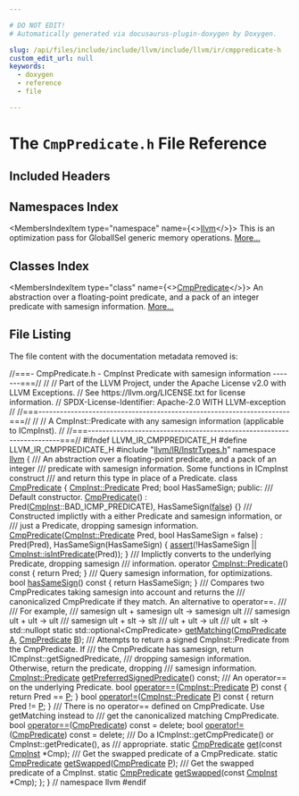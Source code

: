 ```yaml
---

# DO NOT EDIT!
# Automatically generated via docusaurus-plugin-doxygen by Doxygen.

slug: /api/files/include/include/llvm/include/llvm/ir/cmppredicate-h
custom_edit_url: null
keywords:
  - doxygen
  - reference
  - file

---
```





# The `CmpPredicate.h` File Reference

<DoxygenPage pluginConfig={pluginConfig}>



## Included Headers

<IncludesList>
<IncludesListItem
  filePath="llvm/IR/InstrTypes.h"
  permalink="/docs/api/files/include/include/llvm/include/llvm/ir/instrtypes-h"
  isLocal="true" />
</IncludesList>

## Namespaces Index

<MembersIndex>

<MembersIndexItem
  type="namespace"
  name={<><a href="/docs/api/namespaces/llvm">llvm</a></>}>
This is an optimization pass for GlobalISel generic memory operations. <a href="/docs/api/namespaces/llvm/#details">More...</a>
</MembersIndexItem>

</MembersIndex>

## Classes Index

<MembersIndex>

<MembersIndexItem
  type="class"
  name={<><a href="/docs/api/classes/llvm/cmppredicate">CmpPredicate</a></>}>
An abstraction over a floating-point predicate, and a pack of an integer predicate with samesign information. <a href="/docs/api/classes/llvm/cmppredicate/#details">More...</a>
</MembersIndexItem>

</MembersIndex>


## File Listing

The file content with the documentation metadata removed is:

<ProgramListing>

<Link id="l00001" /><CodeLine lineNumber="1"><Highlight kind="comment">//===- CmpPredicate.h - CmpInst Predicate with samesign information -------===//</Highlight><Highlight kind="normal"></Highlight></CodeLine>
<Link id="l00002" /><CodeLine lineNumber="2"><Highlight kind="normal"></Highlight><Highlight kind="comment">//</Highlight><Highlight kind="normal"></Highlight></CodeLine>
<Link id="l00003" /><CodeLine lineNumber="3"><Highlight kind="normal"></Highlight><Highlight kind="comment">// Part of the LLVM Project, under the Apache License v2.0 with LLVM Exceptions.</Highlight><Highlight kind="normal"></Highlight></CodeLine>
<Link id="l00004" /><CodeLine lineNumber="4"><Highlight kind="normal"></Highlight><Highlight kind="comment">// See https://llvm.org/LICENSE.txt for license information.</Highlight><Highlight kind="normal"></Highlight></CodeLine>
<Link id="l00005" /><CodeLine lineNumber="5"><Highlight kind="normal"></Highlight><Highlight kind="comment">// SPDX-License-Identifier: Apache-2.0 WITH LLVM-exception</Highlight><Highlight kind="normal"></Highlight></CodeLine>
<Link id="l00006" /><CodeLine lineNumber="6"><Highlight kind="normal"></Highlight><Highlight kind="comment">//</Highlight><Highlight kind="normal"></Highlight></CodeLine>
<Link id="l00007" /><CodeLine lineNumber="7"><Highlight kind="normal"></Highlight><Highlight kind="comment">//===----------------------------------------------------------------------===//</Highlight><Highlight kind="normal"></Highlight></CodeLine>
<Link id="l00008" /><CodeLine lineNumber="8"><Highlight kind="normal"></Highlight><Highlight kind="comment">//</Highlight><Highlight kind="normal"></Highlight></CodeLine>
<Link id="l00009" /><CodeLine lineNumber="9"><Highlight kind="normal"></Highlight><Highlight kind="comment">// A CmpInst::Predicate with any samesign information (applicable to ICmpInst).</Highlight><Highlight kind="normal"></Highlight></CodeLine>
<Link id="l00010" /><CodeLine lineNumber="10"><Highlight kind="normal"></Highlight><Highlight kind="comment">//</Highlight><Highlight kind="normal"></Highlight></CodeLine>
<Link id="l00011" /><CodeLine lineNumber="11"><Highlight kind="normal"></Highlight><Highlight kind="comment">//===----------------------------------------------------------------------===//</Highlight><Highlight kind="normal"></Highlight></CodeLine>
<Link id="l00012" /><CodeLine lineNumber="12"><Highlight kind="normal"></Highlight></CodeLine>
<Link id="l00013" /><CodeLine lineNumber="13"><Highlight kind="normal"></Highlight><Highlight kind="preprocessor">#ifndef LLVM&#95;IR&#95;CMPPREDICATE&#95;H</Highlight><Highlight kind="normal"></Highlight></CodeLine>
<Link id="l00014" /><CodeLine lineNumber="14"><Highlight kind="normal"></Highlight><Highlight kind="preprocessor">#define LLVM&#95;IR&#95;CMPPREDICATE&#95;H</Highlight><Highlight kind="normal"></Highlight></CodeLine>
<Link id="l00015" /><CodeLine lineNumber="15"><Highlight kind="normal"></Highlight></CodeLine>
<Link id="l00016" /><CodeLine lineNumber="16"><Highlight kind="normal"></Highlight><Highlight kind="preprocessor">#include &quot;<a href="/docs/api/files/include/include/llvm/include/llvm/ir/instrtypes-h">llvm/IR/InstrTypes.h</a>&quot;</Highlight><Highlight kind="normal"></Highlight></CodeLine>
<Link id="l00017" /><CodeLine lineNumber="17"><Highlight kind="normal"></Highlight></CodeLine>
<Link id="l00018" /><CodeLine lineNumber="18"><Highlight kind="normal"></Highlight><Highlight kind="keyword">namespace </Highlight><Highlight kind="normal"><a href="/docs/api/namespaces/llvm">llvm</a> &#123;</Highlight><Highlight kind="comment"></Highlight></CodeLine>
<Link id="l00019" /><CodeLine lineNumber="19"><Highlight kind="comment">/// An abstraction over a floating-point predicate, and a pack of an integer</Highlight></CodeLine>
<Link id="l00020" /><CodeLine lineNumber="20"><Highlight kind="comment">/// predicate with samesign information. Some functions in ICmpInst construct</Highlight></CodeLine>
<Link id="l00021" /><CodeLine lineNumber="21"><Highlight kind="comment">/// and return this type in place of a Predicate.</Highlight><Highlight kind="normal"></Highlight></CodeLine>
<Link id="l00022" /><CodeLine lineNumber="22" lineLink="/docs/api/classes/llvm/cmppredicate"><Highlight kind="normal"></Highlight><Highlight kind="keyword">class </Highlight><Highlight kind="normal"><a href="/docs/api/classes/llvm/cmppredicate/#a6157d624270f83ee25470e877469dbe2">CmpPredicate</a> &#123;</Highlight></CodeLine>
<Link id="l00023" /><CodeLine lineNumber="23"><Highlight kind="normal">  <a href="/docs/api/classes/llvm/cmpinst/#a2be3583dac92a031fa1458d4d992c78b">CmpInst::Predicate</a> Pred;</Highlight></CodeLine>
<Link id="l00024" /><CodeLine lineNumber="24"><Highlight kind="normal">  </Highlight><Highlight kind="keywordtype">bool</Highlight><Highlight kind="normal"> HasSameSign;</Highlight></CodeLine>
<Link id="l00025" /><CodeLine lineNumber="25"><Highlight kind="normal"></Highlight></CodeLine>
<Link id="l00026" /><CodeLine lineNumber="26"><Highlight kind="normal"></Highlight><Highlight kind="keyword">public</Highlight><Highlight kind="normal">:</Highlight><Highlight kind="comment"></Highlight></CodeLine>
<Link id="l00027" /><CodeLine lineNumber="27"><Highlight kind="comment">  /// Default constructor.</Highlight><Highlight kind="normal"></Highlight></CodeLine>
<Link id="l00028" /><CodeLine lineNumber="28" lineLink="/docs/api/classes/llvm/cmppredicate/#a6157d624270f83ee25470e877469dbe2"><Highlight kind="normal">  <a href="/docs/api/classes/llvm/cmppredicate/#a6157d624270f83ee25470e877469dbe2">CmpPredicate</a>() : Pred(<a href="/docs/api/classes/llvm/cmpinst">CmpInst</a>::BAD&#95;ICMP&#95;PREDICATE), HasSameSign(<a href="/docs/api/namespaces/false">false</a>) &#123;&#125;</Highlight></CodeLine>
<Link id="l00029" /><CodeLine lineNumber="29"><Highlight kind="normal"></Highlight><Highlight kind="comment"></Highlight></CodeLine>
<Link id="l00030" /><CodeLine lineNumber="30"><Highlight kind="comment">  /// Constructed implictly with a either Predicate and samesign information, or</Highlight></CodeLine>
<Link id="l00031" /><CodeLine lineNumber="31"><Highlight kind="comment">  /// just a Predicate, dropping samesign information.</Highlight><Highlight kind="normal"></Highlight></CodeLine>
<Link id="l00032" /><CodeLine lineNumber="32" lineLink="/docs/api/classes/llvm/cmppredicate/#a73f832a07263966ceb3958de221d25a0"><Highlight kind="normal">  <a href="/docs/api/classes/llvm/cmppredicate/#a73f832a07263966ceb3958de221d25a0">CmpPredicate</a>(<a href="/docs/api/classes/llvm/cmpinst/#a2be3583dac92a031fa1458d4d992c78b">CmpInst::Predicate</a> Pred, </Highlight><Highlight kind="keywordtype">bool</Highlight><Highlight kind="normal"> HasSameSign = </Highlight><Highlight kind="keyword">false</Highlight><Highlight kind="normal">)</Highlight></CodeLine>
<Link id="l00033" /><CodeLine lineNumber="33"><Highlight kind="normal">      : Pred(Pred), HasSameSign(HasSameSign) &#123;</Highlight></CodeLine>
<Link id="l00034" /><CodeLine lineNumber="34"><Highlight kind="normal">    <a href="/docs/api/files/lib/lib/target/lib/target/amdgpu/silowercontrolflow-cpp/#a4868c5d81c5ccc98c47aeab6244346a0">assert</a>(!HasSameSign || <a href="/docs/api/classes/llvm/cmpinst/#ad8c2100cae3093d71e65a48908158e22">CmpInst::isIntPredicate</a>(Pred));</Highlight></CodeLine>
<Link id="l00035" /><CodeLine lineNumber="35"><Highlight kind="normal">  &#125;</Highlight></CodeLine>
<Link id="l00036" /><CodeLine lineNumber="36"><Highlight kind="normal"></Highlight><Highlight kind="comment"></Highlight></CodeLine>
<Link id="l00037" /><CodeLine lineNumber="37"><Highlight kind="comment">  /// Implictly converts to the underlying Predicate, dropping samesign</Highlight></CodeLine>
<Link id="l00038" /><CodeLine lineNumber="38"><Highlight kind="comment">  /// information.</Highlight><Highlight kind="normal"></Highlight></CodeLine>
<Link id="l00039" /><CodeLine lineNumber="39" lineLink="/docs/api/classes/llvm/cmppredicate/#aed941546524e1984490394a106a327d2"><Highlight kind="normal">  </Highlight><Highlight kind="keyword">operator</Highlight><Highlight kind="normal"> <a href="/docs/api/classes/llvm/cmpinst/#a2be3583dac92a031fa1458d4d992c78b">CmpInst::Predicate</a>()</Highlight><Highlight kind="keyword"> const </Highlight><Highlight kind="normal">&#123; </Highlight><Highlight kind="keywordflow">return</Highlight><Highlight kind="normal"> Pred; &#125;</Highlight></CodeLine>
<Link id="l00040" /><CodeLine lineNumber="40"><Highlight kind="normal"></Highlight><Highlight kind="comment"></Highlight></CodeLine>
<Link id="l00041" /><CodeLine lineNumber="41"><Highlight kind="comment">  /// Query samesign information, for optimizations.</Highlight><Highlight kind="normal"></Highlight></CodeLine>
<Link id="l00042" /><CodeLine lineNumber="42" lineLink="/docs/api/classes/llvm/cmppredicate/#ac07507cbb4db8cb0af59271f433d5d0a"><Highlight kind="normal">  </Highlight><Highlight kind="keywordtype">bool</Highlight><Highlight kind="normal"> <a href="/docs/api/classes/llvm/cmppredicate/#ac07507cbb4db8cb0af59271f433d5d0a">hasSameSign</a>()</Highlight><Highlight kind="keyword"> const </Highlight><Highlight kind="normal">&#123; </Highlight><Highlight kind="keywordflow">return</Highlight><Highlight kind="normal"> HasSameSign; &#125;</Highlight></CodeLine>
<Link id="l00043" /><CodeLine lineNumber="43"><Highlight kind="normal"></Highlight><Highlight kind="comment"></Highlight></CodeLine>
<Link id="l00044" /><CodeLine lineNumber="44"><Highlight kind="comment">  /// Compares two CmpPredicates taking samesign into account and returns the</Highlight></CodeLine>
<Link id="l00045" /><CodeLine lineNumber="45"><Highlight kind="comment">  /// canonicalized CmpPredicate if they match. An alternative to operator==.</Highlight></CodeLine>
<Link id="l00046" /><CodeLine lineNumber="46"><Highlight kind="comment">  ///</Highlight></CodeLine>
<Link id="l00047" /><CodeLine lineNumber="47"><Highlight kind="comment">  /// For example,</Highlight></CodeLine>
<Link id="l00048" /><CodeLine lineNumber="48"><Highlight kind="comment">  ///   samesign ult + samesign ult -&gt; samesign ult</Highlight></CodeLine>
<Link id="l00049" /><CodeLine lineNumber="49"><Highlight kind="comment">  ///   samesign ult + ult -&gt; ult</Highlight></CodeLine>
<Link id="l00050" /><CodeLine lineNumber="50"><Highlight kind="comment">  ///   samesign ult + slt -&gt; slt</Highlight></CodeLine>
<Link id="l00051" /><CodeLine lineNumber="51"><Highlight kind="comment">  ///   ult + ult -&gt; ult</Highlight></CodeLine>
<Link id="l00052" /><CodeLine lineNumber="52"><Highlight kind="comment">  ///   ult + slt -&gt; std::nullopt</Highlight><Highlight kind="normal"></Highlight></CodeLine>
<Link id="l00053" /><CodeLine lineNumber="53"><Highlight kind="normal">  </Highlight><Highlight kind="keyword">static</Highlight><Highlight kind="normal"> std::optional&lt;CmpPredicate&gt; <a href="/docs/api/classes/llvm/cmppredicate/#a1c29fdc79aad7e92c7f850bbd0faa208">getMatching</a>(<a href="/docs/api/classes/llvm/cmppredicate">CmpPredicate</a> <a href="/docs/api/files/lib/lib/ir/builtingcs-cpp/#a2e38c85003a042421cde1647632d0b72">A</a>,</Highlight></CodeLine>
<Link id="l00054" /><CodeLine lineNumber="54"><Highlight kind="normal">                                                 <a href="/docs/api/classes/llvm/cmppredicate">CmpPredicate</a> <a href="/docs/api/files/lib/lib/ir/builtingcs-cpp/#ae76959fe811ba090de4cba69ac00f1da">B</a>);</Highlight></CodeLine>
<Link id="l00055" /><CodeLine lineNumber="55"><Highlight kind="normal"></Highlight><Highlight kind="comment"></Highlight></CodeLine>
<Link id="l00056" /><CodeLine lineNumber="56"><Highlight kind="comment">  /// Attempts to return a signed CmpInst::Predicate from the CmpPredicate. If</Highlight></CodeLine>
<Link id="l00057" /><CodeLine lineNumber="57"><Highlight kind="comment">  /// the CmpPredicate has samesign, return ICmpInst::getSignedPredicate,</Highlight></CodeLine>
<Link id="l00058" /><CodeLine lineNumber="58"><Highlight kind="comment">  /// dropping samesign information. Otherwise, return the predicate, dropping</Highlight></CodeLine>
<Link id="l00059" /><CodeLine lineNumber="59"><Highlight kind="comment">  /// samesign information.</Highlight><Highlight kind="normal"></Highlight></CodeLine>
<Link id="l00060" /><CodeLine lineNumber="60"><Highlight kind="normal">  <a href="/docs/api/classes/llvm/cmpinst/#a2be3583dac92a031fa1458d4d992c78b">CmpInst::Predicate</a> <a href="/docs/api/classes/llvm/cmppredicate/#a6b25351cc1e7cf7fde5d97eadffad546">getPreferredSignedPredicate</a>() </Highlight><Highlight kind="keyword">const</Highlight><Highlight kind="normal">;</Highlight></CodeLine>
<Link id="l00061" /><CodeLine lineNumber="61"><Highlight kind="normal"></Highlight><Highlight kind="comment"></Highlight></CodeLine>
<Link id="l00062" /><CodeLine lineNumber="62"><Highlight kind="comment">  /// An operator== on the underlying Predicate.</Highlight><Highlight kind="normal"></Highlight></CodeLine>
<Link id="l00063" /><CodeLine lineNumber="63" lineLink="/docs/api/classes/llvm/cmppredicate/#a6f2cdd14e196502b8ccb86d1dc00b24a"><Highlight kind="normal">  </Highlight><Highlight kind="keywordtype">bool</Highlight><Highlight kind="normal"> <a href="/docs/api/classes/llvm/cmppredicate/#a6f2cdd14e196502b8ccb86d1dc00b24a">operator==</a>(<a href="/docs/api/classes/llvm/cmpinst/#a2be3583dac92a031fa1458d4d992c78b">CmpInst::Predicate</a> <a href="/docs/api/files/lib/lib/option/option-cpp/#a04665169063c8ca1f2ea96c27fc7c2b2">P</a>)</Highlight><Highlight kind="keyword"> const </Highlight><Highlight kind="normal">&#123; </Highlight><Highlight kind="keywordflow">return</Highlight><Highlight kind="normal"> Pred == <a href="/docs/api/files/lib/lib/option/option-cpp/#a04665169063c8ca1f2ea96c27fc7c2b2">P</a>; &#125;</Highlight></CodeLine>
<Link id="l00064" /><CodeLine lineNumber="64" lineLink="/docs/api/classes/llvm/cmppredicate/#acdac8e4977b833701fc38316c2d099fb"><Highlight kind="normal">  </Highlight><Highlight kind="keywordtype">bool</Highlight><Highlight kind="normal"> <a href="/docs/api/classes/llvm/cmppredicate/#acdac8e4977b833701fc38316c2d099fb">operator!=</a>(<a href="/docs/api/classes/llvm/cmpinst/#a2be3583dac92a031fa1458d4d992c78b">CmpInst::Predicate</a> <a href="/docs/api/files/lib/lib/option/option-cpp/#a04665169063c8ca1f2ea96c27fc7c2b2">P</a>)</Highlight><Highlight kind="keyword"> const </Highlight><Highlight kind="normal">&#123; </Highlight><Highlight kind="keywordflow">return</Highlight><Highlight kind="normal"> Pred != <a href="/docs/api/files/lib/lib/option/option-cpp/#a04665169063c8ca1f2ea96c27fc7c2b2">P</a>; &#125;</Highlight></CodeLine>
<Link id="l00065" /><CodeLine lineNumber="65"><Highlight kind="normal"></Highlight><Highlight kind="comment"></Highlight></CodeLine>
<Link id="l00066" /><CodeLine lineNumber="66"><Highlight kind="comment">  /// There is no operator== defined on CmpPredicate. Use getMatching instead to</Highlight></CodeLine>
<Link id="l00067" /><CodeLine lineNumber="67"><Highlight kind="comment">  /// get the canonicalized matching CmpPredicate.</Highlight><Highlight kind="normal"></Highlight></CodeLine>
<Link id="l00068" /><CodeLine lineNumber="68" lineLink="/docs/api/classes/llvm/cmppredicate/#a615a04b1da897993fefc2748001295d2"><Highlight kind="normal">  </Highlight><Highlight kind="keywordtype">bool</Highlight><Highlight kind="normal"> <a href="/docs/api/classes/llvm/cmppredicate/#a615a04b1da897993fefc2748001295d2">operator==</a>(<a href="/docs/api/classes/llvm/cmppredicate/#a6157d624270f83ee25470e877469dbe2">CmpPredicate</a>) </Highlight><Highlight kind="keyword">const</Highlight><Highlight kind="normal"> = </Highlight><Highlight kind="keyword">delete</Highlight><Highlight kind="normal">;</Highlight></CodeLine>
<Link id="l00069" /><CodeLine lineNumber="69" lineLink="/docs/api/classes/llvm/cmppredicate/#a9c8a8ff1847e2c6d32b7eae4309b56c2"><Highlight kind="normal">  </Highlight><Highlight kind="keywordtype">bool</Highlight><Highlight kind="normal"> <a href="/docs/api/classes/llvm/cmppredicate/#a9c8a8ff1847e2c6d32b7eae4309b56c2">operator!=</a>(<a href="/docs/api/classes/llvm/cmppredicate/#a6157d624270f83ee25470e877469dbe2">CmpPredicate</a>) </Highlight><Highlight kind="keyword">const</Highlight><Highlight kind="normal"> = </Highlight><Highlight kind="keyword">delete</Highlight><Highlight kind="normal">;</Highlight></CodeLine>
<Link id="l00070" /><CodeLine lineNumber="70"><Highlight kind="normal"></Highlight><Highlight kind="comment"></Highlight></CodeLine>
<Link id="l00071" /><CodeLine lineNumber="71"><Highlight kind="comment">  /// Do a ICmpInst::getCmpPredicate() or CmpInst::getPredicate(), as</Highlight></CodeLine>
<Link id="l00072" /><CodeLine lineNumber="72"><Highlight kind="comment">  /// appropriate.</Highlight><Highlight kind="normal"></Highlight></CodeLine>
<Link id="l00073" /><CodeLine lineNumber="73"><Highlight kind="normal">  </Highlight><Highlight kind="keyword">static</Highlight><Highlight kind="normal"> <a href="/docs/api/classes/llvm/cmppredicate/#a6157d624270f83ee25470e877469dbe2">CmpPredicate</a> <a href="/docs/api/classes/llvm/cmppredicate/#a68d75142cb41d5119af994e4e71c451d">get</a>(</Highlight><Highlight kind="keyword">const</Highlight><Highlight kind="normal"> <a href="/docs/api/classes/llvm/cmpinst">CmpInst</a> &#42;Cmp);</Highlight></CodeLine>
<Link id="l00074" /><CodeLine lineNumber="74"><Highlight kind="normal"></Highlight><Highlight kind="comment"></Highlight></CodeLine>
<Link id="l00075" /><CodeLine lineNumber="75"><Highlight kind="comment">  /// Get the swapped predicate of a CmpPredicate.</Highlight><Highlight kind="normal"></Highlight></CodeLine>
<Link id="l00076" /><CodeLine lineNumber="76"><Highlight kind="normal">  </Highlight><Highlight kind="keyword">static</Highlight><Highlight kind="normal"> <a href="/docs/api/classes/llvm/cmppredicate/#a6157d624270f83ee25470e877469dbe2">CmpPredicate</a> <a href="/docs/api/classes/llvm/cmppredicate/#ad155f02dd1653e10da9e766a5c0a90c7">getSwapped</a>(<a href="/docs/api/classes/llvm/cmppredicate/#a6157d624270f83ee25470e877469dbe2">CmpPredicate</a> <a href="/docs/api/files/lib/lib/option/option-cpp/#a04665169063c8ca1f2ea96c27fc7c2b2">P</a>);</Highlight></CodeLine>
<Link id="l00077" /><CodeLine lineNumber="77"><Highlight kind="normal"></Highlight><Highlight kind="comment"></Highlight></CodeLine>
<Link id="l00078" /><CodeLine lineNumber="78"><Highlight kind="comment">  /// Get the swapped predicate of a CmpInst.</Highlight><Highlight kind="normal"></Highlight></CodeLine>
<Link id="l00079" /><CodeLine lineNumber="79"><Highlight kind="normal">  </Highlight><Highlight kind="keyword">static</Highlight><Highlight kind="normal"> <a href="/docs/api/classes/llvm/cmppredicate/#a6157d624270f83ee25470e877469dbe2">CmpPredicate</a> <a href="/docs/api/classes/llvm/cmppredicate/#ad155f02dd1653e10da9e766a5c0a90c7">getSwapped</a>(</Highlight><Highlight kind="keyword">const</Highlight><Highlight kind="normal"> <a href="/docs/api/classes/llvm/cmpinst">CmpInst</a> &#42;Cmp);</Highlight></CodeLine>
<Link id="l00080" /><CodeLine lineNumber="80"><Highlight kind="normal">&#125;;</Highlight></CodeLine>
<Link id="l00081" /><CodeLine lineNumber="81"><Highlight kind="normal">&#125; </Highlight><Highlight kind="comment">// namespace llvm</Highlight><Highlight kind="normal"></Highlight></CodeLine>
<Link id="l00082" /><CodeLine lineNumber="82"><Highlight kind="normal"></Highlight></CodeLine>
<Link id="l00083" /><CodeLine lineNumber="83"><Highlight kind="normal"></Highlight><Highlight kind="preprocessor">#endif</Highlight></CodeLine>

</ProgramListing>

</DoxygenPage>
